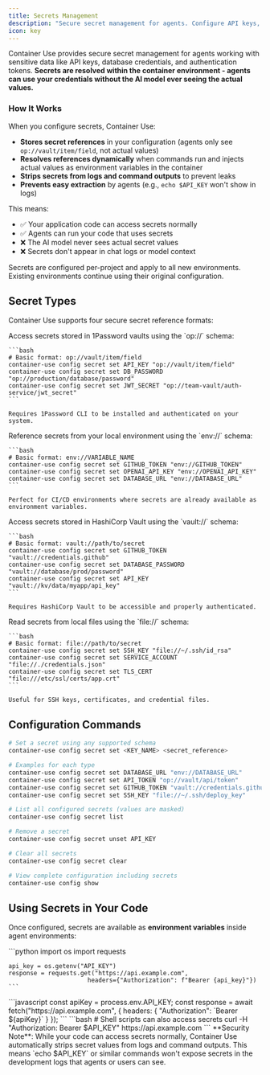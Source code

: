 ```yaml
---
title: Secrets Management
description: "Secure secret management for agents. Configure API keys, database credentials, and other sensitive data with 1Password, environment variables, and file references."
icon: key
---
```


Container Use provides secure secret management for agents working with sensitive data like API keys, database credentials, and authentication tokens. **Secrets are resolved within the container environment - agents can use your credentials without the AI model ever seeing the actual values.**

### How It Works

When you configure secrets, Container Use:
- **Stores secret references** in your configuration (agents only see `op://vault/item/field`, not actual values)
- **Resolves references dynamically** when commands run and injects actual values as environment variables in the container
- **Strips secrets from logs and command outputs** to prevent leaks
- **Prevents easy extraction** by agents (e.g., `echo $API_KEY` won't show in logs)

This means:
- ✅ Your application code can access secrets normally
- ✅ Agents can run your code that uses secrets  
- ❌ The AI model never sees actual secret values
- ❌ Secrets don't appear in chat logs or model context

<Note>
  Secrets are configured per-project and apply to all new environments. Existing environments continue using their original configuration.
</Note>

## Secret Types

Container Use supports four secure secret reference formats:

<Tabs>
  <Tab title="🔐 1Password">
    Access secrets stored in 1Password vaults using the `op://` schema:

    ```bash
    # Basic format: op://vault/item/field
    container-use config secret set API_KEY "op://vault/item/field"
    container-use config secret set DB_PASSWORD "op://production/database/password"
    container-use config secret set JWT_SECRET "op://team-vault/auth-service/jwt_secret"
    ```

    Requires 1Password CLI to be installed and authenticated on your system.
  </Tab>

  <Tab title="🌍 Environment Variables">
    Reference secrets from your local environment using the `env://` schema:

    ```bash
    # Basic format: env://VARIABLE_NAME
    container-use config secret set GITHUB_TOKEN "env://GITHUB_TOKEN"
    container-use config secret set OPENAI_API_KEY "env://OPENAI_API_KEY"
    container-use config secret set DATABASE_URL "env://DATABASE_URL"
    ```

    Perfect for CI/CD environments where secrets are already available as environment variables.
  </Tab>

  <Tab title="🏛️ HashiCorp Vault">
    Access secrets stored in HashiCorp Vault using the `vault://` schema:

    ```bash
    # Basic format: vault://path/to/secret
    container-use config secret set GITHUB_TOKEN "vault://credentials.github"
    container-use config secret set DATABASE_PASSWORD "vault://database/prod/password"
    container-use config secret set API_KEY "vault://kv/data/myapp/api_key"
    ```

    Requires HashiCorp Vault to be accessible and properly authenticated.
  </Tab>

  <Tab title="📁 File References">
    Read secrets from local files using the `file://` schema:

    ```bash
    # Basic format: file://path/to/secret
    container-use config secret set SSH_KEY "file://~/.ssh/id_rsa"
    container-use config secret set SERVICE_ACCOUNT "file://./credentials.json"
    container-use config secret set TLS_CERT "file:///etc/ssl/certs/app.crt"
    ```

    Useful for SSH keys, certificates, and credential files.
  </Tab>
</Tabs>

## Configuration Commands

```bash
# Set a secret using any supported schema
container-use config secret set <KEY_NAME> <secret_reference>

# Examples for each type
container-use config secret set DATABASE_URL "env://DATABASE_URL"
container-use config secret set API_TOKEN "op://vault/api/token"
container-use config secret set GITHUB_TOKEN "vault://credentials.github"
container-use config secret set SSH_KEY "file://~/.ssh/deploy_key"

# List all configured secrets (values are masked)
container-use config secret list

# Remove a secret
container-use config secret unset API_KEY

# Clear all secrets
container-use config secret clear

# View complete configuration including secrets
container-use config show
```

## Using Secrets in Your Code

Once configured, secrets are available as **environment variables** inside agent environments:

<Tabs>
  <Tab title="🐍 Python">
    ```python
    import os
    import requests

    api_key = os.getenv("API_KEY")
    response = requests.get("https://api.example.com", 
                          headers={"Authorization": f"Bearer {api_key}"})
    ```
  </Tab>

  <Tab title="🟢 Node.js">
    ```javascript
    const apiKey = process.env.API_KEY;
    const response = await fetch("https://api.example.com", {
      headers: { "Authorization": `Bearer ${apiKey}` }
    });
    ```
  </Tab>

  <Tab title="🐚 Shell">
    ```bash
    # Shell scripts can also access secrets
    curl -H "Authorization: Bearer $API_KEY" https://api.example.com
    ```
  </Tab>
</Tabs>

<Warning>
  **Security Note**: While your code can access secrets normally, Container Use automatically strips secret values from logs and command outputs. This means `echo $API_KEY` or similar commands won't expose secrets in the development logs that agents or users can see.
</Warning>
